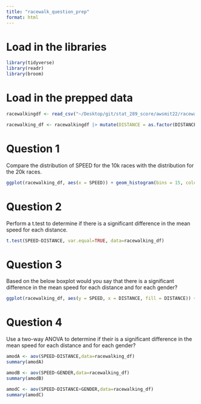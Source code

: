 ```yaml
---
title: "racewalk_question_prep"
format: html
---
```

# Load in the libraries

```r
library(tidyverse)
library(readr)
library(broom)
```

# Load in the prepped data 

```r
racewalkingdf <- read_csv("~/Desktop/git/stat_289_score/awsmit22/racewalking/data_repo_submission/racewalking.csv")

racewalking_df <- racewalkingdf |> mutate(DISTANCE = as.factor(DISTANCE), REC = as.factor(REC), PODIUM = as.factor(PODIUM))
```

# Question 1

Compare the distribution of SPEED for the 10k races with the distribution for the 20k races. 

```r
ggplot(racewalking_df, aes(x = SPEED)) + geom_histogram(bins = 15, colour = "black", fill = "lightblue") + facet_wrap(~DISTANCE) + theme_minimal()
```

# Question 2

Perform a t.test to determine if there is a significant difference in the mean speed for each distance.

```r
t.test(SPEED~DISTANCE, var.equal=TRUE, data=racewalking_df)
```

# Question 3

Based on the below boxplot would you say that there is a significant difference in the mean speed for each distance and for each gender? 

```r
ggplot(racewalking_df, aes(y = SPEED, x = DISTANCE, fill = DISTANCE)) + geom_boxplot(show.legend = FALSE) + facet_wrap(~GENDER) + theme_minimal() + scale_fill_brewer()
```

# Question 4

Use a two-way ANOVA to determine if their is a significant difference in the mean speed for each distance and for each gender? 

```r
amodA <- aov(SPEED~DISTANCE,data=racewalking_df)
summary(amodA)

amodB <- aov(SPEED~GENDER,data=racewalking_df)
summary(amodB)

amodC <- aov(SPEED~DISTANCE+GENDER,data=racewalking_df)
summary(amodC)
```

























































